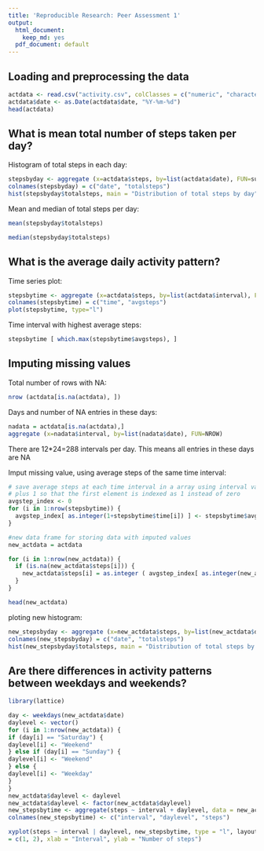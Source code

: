 ```yaml
---
title: 'Reproducible Research: Peer Assessment 1'
output:
  html_document:
    keep_md: yes
  pdf_document: default
---
```



## Loading and preprocessing the data

```r

actdata <- read.csv("activity.csv", colClasses = c("numeric", "character", "integer"))
actdata$date <- as.Date(actdata$date, "%Y-%m-%d")
head(actdata)

```



## What is mean total number of steps taken per day?

Histogram of total steps in each day:

```r
stepsbyday <- aggregate (x=actdata$steps, by=list(actdata$date), FUN=sum, na.rm=TRUE)
colnames(stepsbyday) = c("date", "totalsteps")
hist(stepsbyday$totalsteps, main = "Distribution of total steps by day", xlab = "total steps per day", breaks=10)
```

Mean and median of total steps per day:

```r
mean(stepsbyday$totalsteps)
```

```r
median(stepsbyday$totalsteps)
```


## What is the average daily activity pattern?

Time series plot:

```r
stepsbytime <- aggregate (x=actdata$steps, by=list(actdata$interval), FUN=mean, na.rm=TRUE)
colnames(stepsbytime) = c("time", "avgsteps")
plot(stepsbytime, type="l")
```

Time interval with highest average steps:

```r
stepsbytime [ which.max(stepsbytime$avgsteps), ]
```

## Imputing missing values

Total number of rows with NA:

```r
nrow (actdata[is.na(actdata), ])
```

Days and number of NA entries in these days:

```r
nadata = actdata[is.na(actdata),]
aggregate (x=nadata$interval, by=list(nadata$date), FUN=NROW)
```
There are 12*24=288 intervals per day. This means all entries in these days are NA


Imput missing value, using average steps of the same time interval:
```r

# save average steps at each time interval in a array using interval values as indexes
# plus 1 so that the first element is indexed as 1 instead of zero
avgstep_index <- 0
for (i in 1:nrow(stepsbytime)) {
  avgstep_index[ as.integer(1+stepsbytime$time[i]) ] <- stepsbytime$avgsteps[i]
}

#new data frame for storing data with imputed values
new_actdata = actdata

for (i in 1:nrow(new_actdata)) {
  if (is.na(new_actdata$steps[i])) {
    new_actdata$steps[i] = as.integer ( avgstep_index[ as.integer(new_actdata$interval[i]+1) ] )
  }
}

head(new_actdata)

```

ploting new histogram:

```r
new_stepsbyday <- aggregate (x=new_actdata$steps, by=list(new_actdata$date), FUN=sum)
colnames(new_stepsbyday) = c("date", "totalsteps")
hist(new_stepsbyday$totalsteps, main = "Distribution of total steps by day (with imputed values)", xlab = "total steps per day", breaks=10)
```


## Are there differences in activity patterns between weekdays and weekends?

```r
library(lattice)

day <- weekdays(new_actdata$date)
daylevel <- vector()
for (i in 1:nrow(new_actdata)) {
if (day[i] == "Saturday") {
daylevel[i] <- "Weekend"
} else if (day[i] == "Sunday") {
daylevel[i] <- "Weekend"
} else {
daylevel[i] <- "Weekday"
}
}
new_actdata$daylevel <- daylevel
new_actdata$daylevel <- factor(new_actdata$daylevel)
new_stepsbytime <- aggregate(steps ~ interval + daylevel, data = new_actdata, mean)
colnames(new_stepsbytime) <- c("interval", "daylevel", "steps")

xyplot(steps ~ interval | daylevel, new_stepsbytime, type = "l", layout
= c(1, 2), xlab = "Interval", ylab = "Number of steps")

```

